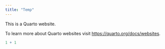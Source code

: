 ```yaml
---
title: "Temp"
---
```


This is a Quarto website.

To learn more about Quarto websites visit <https://quarto.org/docs/websites>.

```r
1 + 1
```
